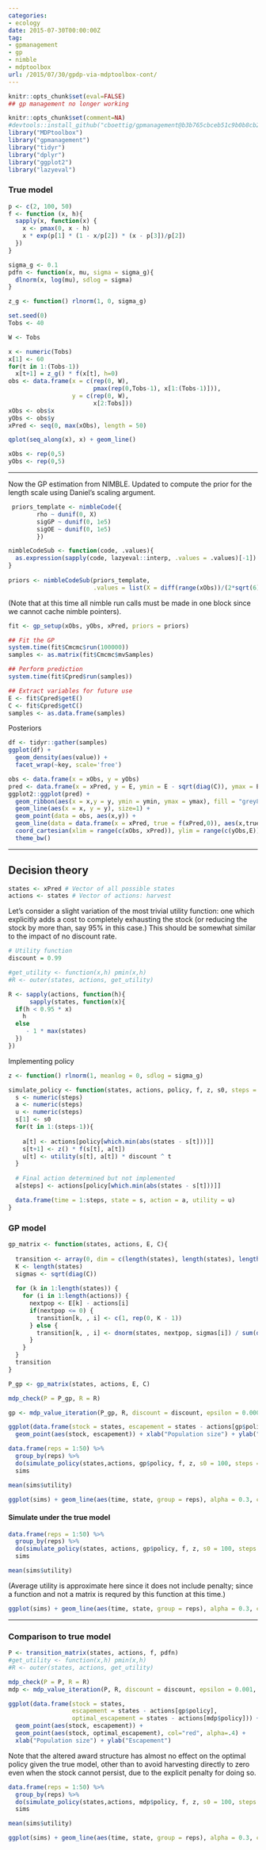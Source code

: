 ```yaml
---
categories:
- ecology
date: 2015-07-30T00:00:00Z
tag:
- gpmanagement
- gp
- nimble
- mdptoolbox
url: /2015/07/30/gpdp-via-mdptoolbox-cont/
---
```



```r
knitr::opts_chunk$set(eval=FALSE)
## gp management no longer working
```

```r
knitr::opts_chunk$set(comment=NA)
#devtools::install_github("cboettig/gpmanagement@b3b765cbceb51c9b0b8cb2724e395353ec365df9")
library("MDPtoolbox")
library("gpmanagement")
library("tidyr")
library("dplyr")
library("ggplot2")
library("lazyeval")
```



### True model



```r
p <- c(2, 100, 50)
f <- function (x, h){
  sapply(x, function(x) {
    x <- pmax(0, x - h)
    x * exp(p[1] * (1 - x/p[2]) * (x - p[3])/p[2])
  })
}

sigma_g <- 0.1
pdfn <- function(x, mu, sigma = sigma_g){
  dlnorm(x, log(mu), sdlog = sigma)
}

z_g <- function() rlnorm(1, 0, sigma_g)

```



```r
set.seed(0)
Tobs <- 40

W <- Tobs

x <- numeric(Tobs)
x[1] <- 60
for(t in 1:(Tobs-1))
  x[t+1] = z_g() * f(x[t], h=0)
obs <- data.frame(x = c(rep(0, W), 
                        pmax(rep(0,Tobs-1), x[1:(Tobs-1)])), 
                  y = c(rep(0, W), 
                        x[2:Tobs]))
xObs <- obs$x
yObs <- obs$y
xPred <- seq(0, max(xObs), length = 50)
```

```r
qplot(seq_along(x), x) + geom_line()
```

```r
xObs <- rep(0,5)
yObs <- rep(0,5)
```

-------------------------------------------------

Now the GP estimation from NIMBLE.  Updated to compute the prior for the length scale using Daniel's scaling argument.  


```r
 priors_template <- nimbleCode({
        rho ~ dunif(0, X)
        sigGP ~ dunif(0, 1e5)
        sigOE ~ dunif(0, 1e5)
        })  

nimbleCodeSub <- function(code, .values){
  as.expression(sapply(code, lazyeval::interp, .values = .values)[-1])
}
  
priors <- nimbleCodeSub(priors_template, 
                        .values = list(X = diff(range(xObs))/(2*sqrt(6))) )
```


(Note that at this time all nimble run calls must be made in one block since we cannot cache nimble pointers).


```r
fit <- gp_setup(xObs, yObs, xPred, priors = priors)

## Fit the GP
system.time(fit$Cmcmc$run(100000))
samples <- as.matrix(fit$Cmcmc$mvSamples)

## Perform prediction
system.time(fit$Cpred$run(samples))

## Extract variables for future use
E <- fit$Cpred$getE()
C <- fit$Cpred$getC()
samples <- as.data.frame(samples)
```



Posteriors

```r
df <- tidyr::gather(samples)
ggplot(df) + 
  geom_density(aes(value)) + 
  facet_wrap(~key, scale='free')
```  



```r
obs <- data.frame(x = xObs, y = yObs)
pred <- data.frame(x = xPred, y = E, ymin = E - sqrt(diag(C)), ymax = E + sqrt(diag(C)))
ggplot2::ggplot(pred) + 
  geom_ribbon(aes(x = x,y = y, ymin = ymin, ymax = ymax), fill = "grey80") +
  geom_line(aes(x = x, y = y), size=1) + 
  geom_point(data = obs, aes(x,y)) +
  geom_line(data = data.frame(x = xPred, true = f(xPred,0)), aes(x,true), col="red") + 
  coord_cartesian(xlim = range(c(xObs, xPred)), ylim = range(c(yObs,E))) +
  theme_bw() 

```



-------------------------------

## Decision theory


```r
states <- xPred # Vector of all possible states
actions <- states # Vector of actions: harvest
```


Let's consider a slight variation of the most trivial utility function: one which explicitly adds a cost to completely exhausting the stock (or reducing the stock by more than, say 95% in this case.)  This should be somewhat similar to the impact of no discount rate.

```r
# Utility function
discount = 0.99

#get_utility <- function(x,h) pmin(x,h)
#R <- outer(states, actions, get_utility)

R <- sapply(actions, function(h){
      sapply(states, function(x){
  if(h < 0.95 * x)
    h
  else 
	 - 1 * max(states)
  })
})

```




Implementing policy

```r
z <- function() rlnorm(1, meanlog = 0, sdlog = sigma_g)

simulate_policy <- function(states, actions, policy, f, z, s0, steps = 50, utility = function(s,a) NA, discount = 1){
  s <- numeric(steps)
  a <- numeric(steps)
  u <- numeric(steps)
  s[1] <- s0
  for(t in 1:(steps-1)){
    
    a[t] <- actions[policy[which.min(abs(states - s[t]))]]
    s[t+1] <- z() * f(s[t], a[t])
    u[t] <- utility(s[t], a[t]) * discount ^ t
  }
  
  # Final action determined but not implemented
  a[steps] <- actions[policy[which.min(abs(states - s[t]))]]

  data.frame(time = 1:steps, state = s, action = a, utility = u)
}
```





### GP model



```r
gp_matrix <- function(states, actions, E, C){
  
  transition <- array(0, dim = c(length(states), length(states), length(actions)))
  K <- length(states)
  sigmas <- sqrt(diag(C))
  
  for (k in 1:length(states)) {
    for (i in 1:length(actions)) {
      nextpop <- E[k] - actions[i]
      if(nextpop <= 0) {
        transition[k, , i] <- c(1, rep(0, K - 1))
      } else {
        transition[k, , i] <- dnorm(states, nextpop, sigmas[i]) / sum(dnorm(states, nextpop, sigmas[i]))
      }
    }
  }
  transition
}

P_gp <- gp_matrix(states, actions, E, C)
```



```r
mdp_check(P = P_gp, R = R)

gp <- mdp_value_iteration(P_gp, R, discount = discount, epsilon = 0.00001, max_iter = 5e3, V0 = numeric(length(states)))

```



```r
ggplot(data.frame(stock = states, escapement = states - actions[gp$policy])) +
  geom_point(aes(stock, escapement)) + xlab("Population size") + ylab("Escapement")
```



```r
data.frame(reps = 1:50) %>% 
  group_by(reps) %>% 
  do(simulate_policy(states,actions, gp$policy, f, z, s0 = 100, steps = 20, utility = pmin, discount = discount)[c("time", "state", "utility")]) ->
  sims 

mean(sims$utility)

```


```r
ggplot(sims) + geom_line(aes(time, state, group = reps), alpha = 0.3, col = "darkblue")
```






#### Simulate under the true model

```r
data.frame(reps = 1:50) %>% 
  group_by(reps) %>% 
  do(simulate_policy(states, actions, gp$policy, f, z, s0 = 100, steps = 20, utility = pmin, discount = discount)[c("time", "state", "utility")]) ->
  sims 

mean(sims$utility)

```

(Average utility is approximate here since it does not include penalty; since a function and not a matrix is requred by this function at this time.)


```r
ggplot(sims) + geom_line(aes(time, state, group = reps), alpha = 0.3, col = "darkblue")
```


------------

### Comparison to true model


```r
P <- transition_matrix(states, actions, f, pdfn)
#get_utility <- function(x,h) pmin(x,h)
#R <- outer(states, actions, get_utility)
```


```r
mdp_check(P = P, R = R)
mdp <- mdp_value_iteration(P, R, discount = discount, epsilon = 0.001, max_iter = 5e3, V0 = numeric(length(states)))

```



```r
ggplot(data.frame(stock = states, 
                  escapement = states - actions[gp$policy], 
                  optimal_escapement = states - actions[mdp$policy])) +
  geom_point(aes(stock, escapement)) + 
  geom_point(aes(stock, optimal_escapement), col="red", alpha=.4) + 
  xlab("Population size") + ylab("Escapement")
```


Note that the altered award structure has almost no effect on the optimal policy given the true model, other than to avoid harvesting directly to zero even when the stock cannot persist, due to the explicit penalty for doing so.


```r

data.frame(reps = 1:50) %>% 
  group_by(reps) %>% 
  do(simulate_policy(states,actions, mdp$policy, f, z, s0 = 100, steps = 20, utility = pmin, discount = discount)[c("time", "state", "utility")]) ->
  sims 

mean(sims$utility)
```




```r
ggplot(sims) + geom_line(aes(time, state, group = reps), alpha = 0.3, col = "darkblue")
```


